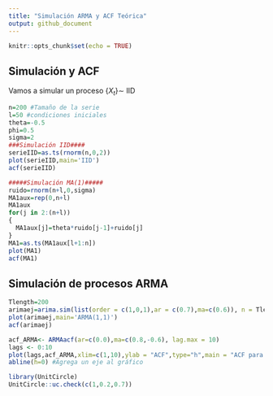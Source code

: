 ```yaml
---
title: "Simulación ARMA y ACF Teórica"
output: github_document
---
```


```r
knitr::opts_chunk$set(echo = TRUE)
```

## Simulación y ACF

Vamos a simular un proceso $\{X_{t}\}\sim$ IID

```r
n=200 #Tamaño de la serie
l=50 #condiciones iniciales
theta=-0.5 
phi=0.5
sigma=2
###Simulación IID####
serieIID=as.ts(rnorm(n,0,2))
plot(serieIID,main='IID')
acf(serieIID)
```

```r
#####Simulación MA(1)#####
ruido=rnorm(n+l,0,sigma)
MA1aux=rep(0,n+l)
MA1aux
for(j in 2:(n+l))
{
  MA1aux[j]=theta*ruido[j-1]+ruido[j]
}
MA1=as.ts(MA1aux[l+1:n])
plot(MA1)
acf(MA1)

```


## Simulación de procesos ARMA


```r
Tlength=200
arimaej=arima.sim(list(order = c(1,0,1),ar = c(0.7),ma=c(0.6)), n = Tlength)
plot(arimaej,main='ARMA(1,1)')
acf(arimaej)
```

```r
acf_ARMA<- ARMAacf(ar=c(0.0),ma=c(0.8,-0.6), lag.max = 10)
lags <- 0:10 
plot(lags,acf_ARMA,xlim=c(1,10),ylab = "ACF",type="h",main = "ACF para ARMA(1,1)")
abline(h=0) #Agrega un eje al gráfico
```

```r
library(UnitCircle)
UnitCircle::uc.check(c(1,0.2,0.7))
```


